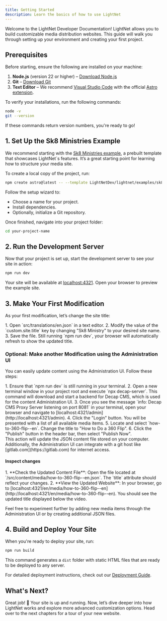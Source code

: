 ```yaml
---
title: Getting Started
description: Learn the basics of how to use LightNet
---
```




Welcome to the LightNet Developer Documentation! LightNet allows you to build customizable media distribution websites. This guide will walk you through setting up your environment and creating your first project.

## Prerequisites

Before starting, ensure the following are installed on your machine:

1. **Node.js** (version 22 or higher) – [Download Node.js](https://nodejs.org)
2. **Git** – [Download Git](https://git-scm.com)
3. **Text Editor** – We recommend [Visual Studio Code](https://code.visualstudio.com/) with the official [Astro extension](https://marketplace.visualstudio.com/items?itemName=astro-build.astro-vscode).

To verify your installations, run the following commands:

```bash
node -v
git --version
```

If these commands return version numbers, you're ready to go!


## 1. Set Up the Sk8 Ministries Example

We recommend starting with the [Sk8 Ministries example](https://sk8-ministries.pages.dev/), a prebuilt template that showcases LightNet´s features. It’s a great starting point for learning how to structure your media site.

To create a local copy of the project, run:

```bash
npm create astro@latest -- --template LightNetDev/lightnet/examples/sk8-ministries
```

Follow the setup wizard to:

- Choose a name for your project.
- Install dependencies.
- Optionally, initialize a Git repository.

Once finished, navigate into your project folder:

```bash
cd your-project-name
```


## 2. Run the Development Server

Now that your project is set up, start the development server to see your site in action:

```bash
npm run dev
```

Your site will be available at [localhost:4321](http://localhost:4321). Open your browser to preview the example site.


## 3. Make Your First Modification

As your first modification, let’s change the site title:

<Steps>
1. Open `src/translations/en.json` in a text editor.
2. Modify the value of the `custom.site.title` key by changing "Sk8 Ministry" to your desired site name.
3. Save the file. Still running `npm run dev`, your browser will automatically refresh to show the updated title.
</Steps>

### Optional: Make another Modification using the Administration UI

You can easily update content using the Administration UI. Follow these steps:

<Steps>
1. Ensure that `npm run dev` is still running in your terminal.
2. Open a new terminal window in your project root and execute `npx decap-server`. This command will download and start a backend for Decap CMS, which is used for the content Administration UI.
3. Once you see the message `info: Decap CMS Proxy Server listening on port 8081` in your terminal, open your browser and navigate to [localhost:4321/admin](http://localhost:4321/admin).
4. Click the "Login" button. You will be presented with a list of all available media items.
5. Locate and select `how-to-360-flip--en`. Change the title to "How to Do a 360 Flip".
6. Click the "Publish" button in the header bar, then select "Publish Now".
</Steps>

<Aside>
This action will update the JSON content file stored on your computer. Additionally, the Administration UI can integrate with a git host like [gitlab.com](https://gitlab.com) for internet access.
</Aside>

#### Inspect changes

<Steps>
1. **Check the Updated Content File**: Open the file located at `/src/content/media/how-to-360-flip--en.json`. The `title` attribute should reflect your changes.
2. **View the Updated Website**: In your browser, go to [localhost:4321/en/media/how-to-360-flip--en](http://localhost:4321/en/media/how-to-360-flip--en). You should see the updated title displayed below the video.
</Steps>

Feel free to experiment further by adding new media items through the Administration UI or by creating additional JSON files.


## 4. Build and Deploy Your Site

When you're ready to deploy your site, run:

```bash
npm run build
```

This command generates a `dist` folder with static HTML files that are ready to be deployed to any server.

For detailed deployment instructions, check out our [Deployment Guide](/deploy/hosting).


## What's Next?

Great job! 🎉 Your site is up and running. Now, let’s dive deeper into how LightNet works and explore more advanced customization options. Head over to the next chapters for a tour of your new website.
